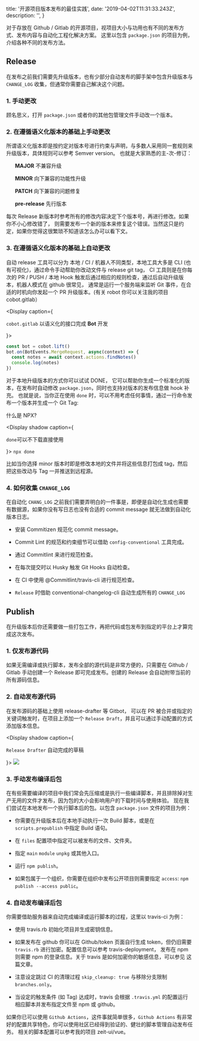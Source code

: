 
  title: '开源项目版本发布的最佳实践',
  date: '2019-04-02T11:31:33.243Z',
  description: '',
}


对于存放在 Github / Gitlab 的开源项目，视项目大小与功用也有不同的发布方式、发布内容与自动化工程化解决方案。
这里以包含 `package.json` 的项目为例，介绍各种不同的发布方法。

<Spacer y={2} />

## Release

在发布之前我们需要先升级版本，也有少部分自动发布的脚手架中包含升级版本与 `CHANGE_LOG` 收集，但通常你需要自己解决这个问题。

<Spacer />

### 1. 手动更改
顾名思义，打开 `package.json` 或者你的其他包管理文件手动改一个版本。

<Spacer />

### 2. 在遵循语义化版本的基础上手动更改
所谓语义化版本即是按约定对版本号进行约束与声明，与多数人采用同一套规则来升级版本，具体规则可以参考 <Link rel="nofollow" href="https://semver.org/lang/zh-CN/">Semver version</Link>。
也就是大家熟悉的主-次-修订：

  <ul>
    <p><Dot type="error"><b>MAJOR</b> </Dot> 不兼容升级</p>
    <p><Dot type="warning"><b>MINOR</b></Dot> 向下兼容的功能性升级</p>
    <p><Dot><b>PATCH</b></Dot> 向下兼容的问题修复</p>
    <p><Dot type="success"><b>pre-release</b></Dot> 先行版本</p>
  </ul>

每次 Release 新版本时参考所有的修改内容决定下个版本号，再进行修改。如果你不小心修改错了，
则需要发布一个新的版本来修复这个错误。当然这只是约定，如果你觉得这很繁琐不知道该怎么办可以看下文。

<Spacer />

### 3. 在遵循语义化版本的基础上自动更改
自动 release 工具可以分为 本地 / CI / 机器人不同类型，本地工具大多是 CLI (也有可视化)，通过命令手动帮助你改动文件与 release git tag，
CI 工具则是在你每次的 PR / PUSH / 本地 Hook 触发后通过相应的规则检查，通过后自动升级版本，机器人模式在 github 很常见，
通常是运行一个服务端来监听 Git 事件，在合适的时机向你发起一个 PR 升级版本。(有关 robot 你可以关注我的项目 <Link rel="nofollow" href="https://github.com/unix/cobot">cobot.gitlab</Link>）

<Display caption={<p><code>cobot.gitlab</code> 以语义化的接口完成 <b>Bot</b> 开发</p>}>

```js
const bot = cobot.lift()
bot.on(BotEvents.MergeRequest, async(context) => {
  const notes = await context.actions.findNotes()
  console.log(notes)
})
```

</Display>

对于本地升级版本的方式你可以试试 <Link color rel="nofollow" href="https://github.com/unix/done">DONE</Link>，
它可以帮助你生成一个标准化的版本，在发布时自动修改 `package.json`，同时也支持对版本的发布信息做 hook 补充。
也就是说，当你正在使用 `done` 时，可以不用考虑任何事情，通过一行命令发布一个版本并生成一个 Git Tag:

<Link rel="nofollow" href="https://blog.npmjs.org/post/162869356040/introducing-npx-an-npm-package-runner">什么是 NPX?</Link>

<Display shadow caption={<p><code>done</code>可以不下载直接使用</p>}>
<Code darkBash>npx done</Code>
</Display>

比如当你选择 minor 版本时即是修改本地的文件并将这些信息打包成 tag，然后把这些改动与 Tag 一并推送到远程源。

<Spacer />

### 4. 如何收集 `CHANGE_LOG`

在自动化 `CHANG_LOG` 之前我们需要弄明白的一件事是，即便是自动化生成也需要有数据源，如果你没有写日志也没有合适的 commit message 就无法做到自动化版本日志。

  - 安装 <Link rel="nofollow" href="https://github.com/commitizen/cz-cli">Commitizen</Link> 规范化 commit message。

  - Commit Lint 的规范和约束细节可以借助 `config-conventional` 工具完成。

  - 通过 <Link rel="nofollow" href="https://github.com/conventional-changelog/commitlint">Commitlint</Link> 来进行规范检查。

  - 在每次提交时以 <Link rel="nofollow" href="https://github.com/typicode/husky">Husky</Link> 触发 Git Hooks 自动检查。

  - 在 CI 中使用 <Link rel="nofollow" href="https://github.com/conventional-changelog/commitlint">@Commitlint/travis-cli</Link> 进行规范检查。

  - `Release` 时借助 conventional-changelog-cli 自动生成所有的 `CHANGE_LOG`


<Spacer y={2} />

## Publish

在升级版本后你还需要做一些打包工作，再把代码或包发布到指定的平台上才算完成这次发布。

<Spacer />

### 1. 仅发布源代码

如果无需编译或执行脚本，发布全部的源代码是非常方便的，只需要在 Github / Gitlab 手动创建一个 Release 即可完成发布。创建的 Release 会自动附带当前的所有源码信息。

<Spacer />

### 2. 自动发布源代码

在发布源码的基础上使用 <Link rel="nofollow" href="https://probot.github.io/apps/release-drafter/">release-drafter</Link> 等 Gitbot，
可以在 PR 被合并或指定的关键词触发时，在项目上添加一个 `Release Draft`，并且可以通过手动配置的方式添加版本信息。

<Display shadow caption={<p><Code>Release Drafter</Code> 自动完成的草稿</p>}>
<Image width={600} height={304} src="/assets/release-drafter.png" />
</Display>

<Spacer />

### 3. 手动发布编译后包

在有些需要编译的项目中我们常会先压缩或是执行一些编译脚本，并且排除掉对生产无用的文件才发布，因为包的大小会影响用户的下载时间与使用体验。
现在我们尝试在本地发布一个执行脚本后的包。以包含 `package.json` 文件的项目为例：

  - 你需要在升级版本后在本地手动执行一次 Build 脚本，或是在 `scripts.prepublish` 中指定 Build 语句。

  - 在 `files` 配置项中指定可以被发布的文件、文件夹。

  - 指定 `main` `module` `unpkg` 或其他入口。

  - 运行 `npm publish`。

  - 如果包属于一个组织，你需要在组织中发布公开项目则需要指定 `access`: `npm publish --access public`。

<Spacer />

### 4. 自动发布编译后包

你需要借助服务器来自动完成编译或运行脚本的过程，这里以 <Link rel="nofollow" href="https://travis-ci.org/">travis-ci</Link> 为例：

  - 使用 <Link rel="nofollow" href="https://github.com/travis-ci/travis.rb">travis.rb</Link> 初始化项目并生成密钥信息。

  - 如果发布在 github 你可以在 <Link rel="nofollow" href="https://github.com/settings/tokens">Github/token</Link>
    页面自行生成 token，但仍旧需要 `travis.rb` 进行加密。配置信息可以参考 <Link rel="nofollow" href="https://docs.travis-ci.com/user/deployment/">travis-deployment</Link>，
    发布在 npm 则需要 npm 的登录信息。关于 travis 是如何加密你的敏感信息，可以参见 <Link rel="nofollow" href="https://docs.travis-ci.com/user/encryption-keys/">这篇文章</Link>。

  - 注意设定跳过 CI 的清理过程 `skip_cleanup: true` 与移除分支限制 `branches.only`。

  - 当设定的触发条件 (如 Tag) 达成时，travis 会根据 `.travis.yml` 的配置运行相应脚本并发布指定文件至 npm 或 github。


如果你已可以使用 `Github Actions`，这件事就简单很多，`Github Actions` 有非常好的配置共享特色，你可以使用社区已经得到验证的、健壮的脚本管理自动发布任务。
相关的脚本配置可以参考我的项目 <Link href="https://github.com/zeit-ui/vue/blob/master/.github/workflows/publish.yml">zeit-ui/vue</Link>。



